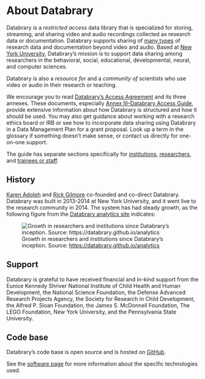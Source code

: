 # About Databrary {.unnumbered}

Databrary is a *restricted access* data library that is specialized for storing, streaming, and sharing video and audio recordings collected as research data or documentation. 
Databrary supports sharing of [many types](https://nyu.databrary.org/asset/formats) of research data and documentation beyond video and audio. 
Based at [New York University](https://www.nyu.edu), Databrary's mission is to support data sharing among researchers in the behavioral, social, educational, developmental, neural, and computer sciences.

Databrary is also a *resource for* and a *community of* scientists who use video or audio in their research or teaching.

We encourage you to read [Databrary's Access Agreement](../appendices/access_agreement.qmd) and its three annexes. 
These documents, especially [Annex III--Databrary Access Guide](../appendices/access_agreement.qmd#daa_annex_III), provide extensive information about how Databrary is structured and how it should be used. 
You may also get guidance about working with a research ethics board or IRB or see how to incorporate data sharing using Databrary in a Data Management Plan for a grant proposal. 
Look up a term in the glossary if something doesn't make sense, or contact us directly for one-on-one support.

The guide has separate sections specifically for [institutions](../for-institutions/background.html), [researchers](../for-investigators/background.qmd), and [trainees or staff](../for-affiliates/background.qmd).

## History {-}

[Karen Adolph](https://as.nyu.edu/faculty/karen-adolph.html) and [Rick Gilmore](https://psych.la.psu.edu/people/rog1_/) co-founded and co-direct Databrary.
Databrary was built in 2013-2014 at New York University, and it went live to the research community in 2014.
The system has had steady growth, as the following figure from the [Databrary analytics site](https://databrary.github.io/analytics) indicates:

![Growth in researchers and institutions since Databrary's inception. Source: <https://databrary.github.io/analytics>](https://databrary.github.io/analytics/include/img/fig-databrary-inst-invest-timeseries-1.png){#fig-analytics-invest-inst fig-align="center"}

## Support {-}

Databrary is grateful to have received financial and in-kind support from the Eunice Kennedy Shriver National Institute of Child Health and Human Development, the National Science Foundation, the Defense Advanced Research Projects Agency, the Society for Research in Child Development, the Alfred P. Sloan Foundation, the James S. McDonnell Foundation, The LEGO Foundation, New York University, and the Pennsylvania State University.

## Code base {-}

Databrary's code base is open source and is hosted on [GitHub](https://github.com/databrary).

See the [software page](../more-information/software.qmd) for more information about the specific technologies used.

<!-- ## Why should I use Databrary? {-} -->

<!-- Videos are expensive and time consuming to collect. It is likely that another researcher could answer their research questions by utilizing my videos. -->

<!-- Many granting agencies require that data are shared. Databrary is a way to share video data and link the published papers and other repositories (e.g. GitHub) to it. -->

<!-- ## What is my role? {-} -->

<!-- ### As an Institution {-} -->

<!-- Institutions are responsible for overseeing the researchers at their institution and for monitoring their use of Databrary and its resources. -->

<!-- ### As a Researcher {-} -->

<!-- I must have human subjects training (e.g. [CITI](https://about.citiprogram.org/) training), be employed at an institution that has an ethics or [Institutional Review Board](https://www.fda.gov/regulatory-information/search-fda-guidance-documents/institutional-review-boards-frequently-asked-questions), and be able to conduct independent research at my institution. -->

<!-- I would like to reuse or upload data to Databrary. I need to read and sign a Databrary Access agreement and its' Annexes (I, II, III) before I may be authorized. -->

<!-- I can sponsor lab staff/students that are working on my projects to see my data or others data on Databrary. -->

<!-- ### As a Student or Staff {-} -->

<!-- I can only use non-public content on Databrary AFTER my supervisor has been granted authorization by their institution. This may take longer than I anticipate, so I will ask for authorization as early as possible. I must also have human subjects training (e.g. [CITI](https://about.citiprogram.org/) training). -->
